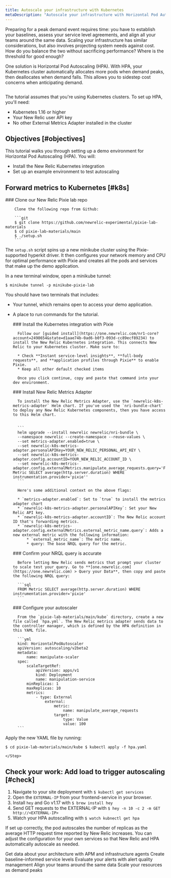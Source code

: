 ```yaml
---
title: Autoscale your infrastructure with Kubernetes
metaDescription: "Autoscale your infrastructure with Horizontal Pod Autoscaling so you never have to question ."
---
```



Preparing for a peak demand event requires time: you have to establish your baselines, assess your service level agreements, and align all your teams around the same data. Scaling your infrastructure has similar considerations, but also involves projecting system needs against cost. How do you balance the two without sacrificing performance? Where is the threshold for good enough?

One solution is Horizontal Pod Autoscaling (HPA). With HPA, your Kubernetes cluster automatically allocates more pods when demand peaks, then deallocates when demand falls. This allows you to sidestep cost concerns when anticipating demand.

<img
    title="Horizontal Pod Autoscaling"
    alt=""
    src={kubernetesK8sHPA}
/>

<CollapserGroup>
<Collapser
    id="prereq"
    title="Prerequisites"
>
The tutorial assumes that you're using Kubernetes clusters. To set up HPA, you'll need:

* Kubernetes 1.16 or higher
* Your New Relic user API key 
* No other External Metrics Adapter installed in the cluster

</Collapser>
</CollapserGroup>

## Objectives [#objectives]

This tutorial walks you through setting up a demo environment for Horizontal Pod Autoscaling (HPA). You will:

* Install the New Relic Kubernetes integration
* Set up an example environment to test autoscaling  

## Forward metrics to Kubernetes [#k8s]

<Steps>
    <Step>
        ### Clone our New Relic Pixie lab repo

        Clone the following repo from Github:

        ```git 
        $ git clone https://github.com/newrelic-experimental/pixie-lab-materials 
        $ ​​cd pixie-lab-materials/main 
        $ ./setup.sh
        ```

The `setup.sh` script spins up a new minikube cluster using the Pixie-supported hyperkit driver. It then configures your network memory and CPU for optimal performance with Pixie and creates all the pods and services that make up the demo application.

In a new terminal window, open a minikube tunnel:

`$ minikube tunnel -p minikube-pixie-lab`

You should have two terminals that includes: 

* Your tunnel, which remains open to access your demo application.
* A place to run commands for the tutorial.

    </Step>
    <Step>
        ### Install the Kubernetes integration with Pixie

        Follow our [guided install](https://one.newrelic.com/nr1-core?account=2498654&state=d1aae74b-0ad6-b0f3-093d-cc89ecf89234) to install the New Relic Kubernetes integration. This connects New Relic to your Kubernetes cluster. Make sure to:

        * Check **Instant service-level insights**, **full-body requests**, and **application profiles through Pixie** to enable Pixie.
        * Keep all other default checked items

        Once you click continue, copy and paste that command into your dev environment. 

    </Step>
    <Step>
        ### Install New Relic Metrics Adapter

        To install the New Relic Metrics Adapter, use the `newrelic-k8s-metrics-adapter` Helm chart. If you've used the `nri-bundle-chart` to deploy any New Relic Kubernetes components, then you have access to this Helm chart. 


        ```
        helm upgrade --install newrelic newrelic/nri-bundle \
        --namespace newrelic --create-namespace --reuse-values \
        --set metrics-adapter.enabled=true \
        --set newrelic-k8s-metrics-adapter.personalAPIKey=YOUR_NEW_RELIC_PERSONAL_API_KEY \
        --set newrelic-k8s-metrics-adapter.config.accountID=YOUR_NEW_RELIC_ACCOUNT_ID \
        --set newrelic-k8s-metrics-adapter.config.externalMetrics.manipulate_average_requests.query='FROM Metric SELECT average(http.server.duration) WHERE instrumentation.provider='pixie''
        ```

        Here's some additional context on the above flags:

        * `metrics-adapter.enabled`: Set to `true` to install the metrics adapter chart
        * `newrelic-k8s-metrics-adapter.personalAPIKey`: Set your New Relic API key.
        * `newrelic-k8s-metrics-adapter.accountID`: The New Relic account ID that's forwarding metrics.
        * `newrelic-k8s-metrics-adapter.config.externalMetrics.external_metric_name.query`: Adds a new external metric with the following information:
            * `external_metric_name`: The metric name.
            * query: The base NRQL query for the metric.


    </Step>
    <Step>
        ### Confirm your NRQL query is accurate

        Before letting New Relic sends metrics that prompt your cluster to scale test your query. Go to **[one.newrelic.com](https://one.newrelic.com) > Query your Data**, then copy and paste the following NRQL query:

        ```sql
        FROM Metric SELECT average(http.server.duration) WHERE instrumentation.provider='pixie'
        ```
    </Step>
    <Step>
        ### Configure your autoscaler

        From the `pixie-lab-materials/main/kube` directory, create a new file called `hpa.yml`. The New Relic metrics adapter sends data to the controller manager, which is defined by the HPA definition in this YAML file. 

        ```yml
        kind: HorizontalPodAutoscaler
        apiVersion: autoscaling/v2beta2
        metadata:
            name: manipulate-scaler
        spec:
            scaleTargetRef:
                apiVersion: apps/v1
                kind: Deployment
                name: manipulation-service
            minReplicas: 1
            maxReplicas: 10
            metrics:
                - type: External
                    external:
                        metric:
                            name: manipulate_average_requests
                        target:
                            type: Value
                            value: 100
        ```
Apply the new YAML file by running:

`$ cd pixie-lab-materials/main/kube
$ ​​kubectl apply -f hpa.yaml
`

    </Step>
</Steps>

## Check your work: Add load to trigger autoscaling [#check]

1. Navigate to your site deployment with `$ kubectl get services`
2. Open the `EXTERNAL-IP` from your frontend-service in your browser.
3. Install `hey` and Go v1.17 with `$ brew install hey`
4. Send GET requests to the EXTERNAL-IP with `$ hey -n 10 -c 2 -m GET http://<EXTERNAL-IP>`
5. Watch your HPA autoscalling with `$ watch kubnectl get hpa` 

If set up correctly, the pod autoscales the number of replicas as the average HTTP request time reported by New Relic increases. You can adjust the configuration for your own services so that New Relic and HPA automatically autoscale as needed.

<DocTiles numbered>
    <DocTile title='Get started' path="/docs/journey-demand/get-started">Get data about your architecture with APM and infrastructure agents</DocTile>
    <DocTile title='Create service levels for gameday' path="/docs/journey-demand/find-your-baseline/">Create baseline-informed service levels </DocTile>
</DocTiles>

<DocTiles>
    <DocTile title='Reduce noise with quality alerts' number='3' path="/docs/journey-demand/create-quality-alerts/">Evaluate your alerts with alert quality management</DocTile>
    <DocTile title='Align your teams with workloads' number='4' path="/docs/journey-demand/organize-data-workloads/">Align your teams around the same data</DocTile>    
    <DocTile title='Autoscale your infrastructure with Kubernetes' number='5' path="/docs/journey-demand/autoscale-your-infra/" label={{text: "You are here", color: "orange"}}> Scale your resources as demand peaks</DocTile>
</DocTiles>
